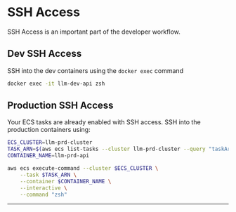 # SSH Access

SSH Access is an important part of the developer workflow.

## Dev SSH Access

SSH into the dev containers using the `docker exec` command

```bash
docker exec -it llm-dev-api zsh
```

## Production SSH Access

Your ECS tasks are already enabled with SSH access. SSH into the production containers using:

```bash
ECS_CLUSTER=llm-prd-cluster
TASK_ARN=$(aws ecs list-tasks --cluster llm-prd-cluster --query "taskArns[0]" --output text)
CONTAINER_NAME=llm-prd-api

aws ecs execute-command --cluster $ECS_CLUSTER \
    --task $TASK_ARN \
    --container $CONTAINER_NAME \
    --interactive \
    --command "zsh"
```

---
